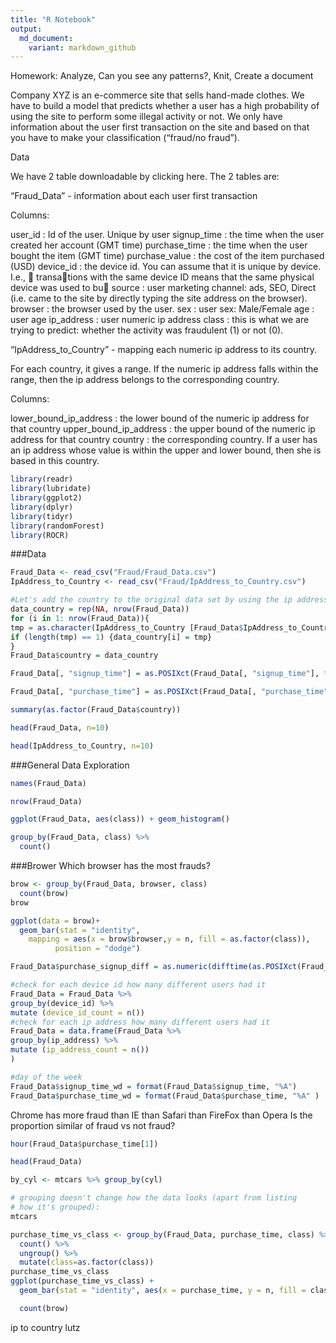 ```yaml
---
title: "R Notebook"
output:
  md_document:
    variant: markdown_github
---
```

Homework: Analyze, Can you see any patterns?, Knit, Create a document

Company XYZ is an e-commerce site that sells hand-made clothes. We have to build a model that predicts whether a user has a high probability of using the site to perform some illegal activity or not. We only have information about the user first transaction on the site and based on that you have to make your classification (“fraud/no fraud”).

Data

We have 2 table downloadable by clicking here. The 2 tables are:

“Fraud_Data” - information about each user first transaction

Columns:

user_id : Id of the user. Unique by user signup_time : the time when the user created her account (GMT time) purchase_time : the time when the user bought the item (GMT time) purchase_value : the cost of the item purchased (USD) device_id : the device id. You can assume that it is unique by device. I.e., 􀀙 transa􀁊tions with the same device ID means that the same physical device was used to bu􀁠 source : user marketing channel: ads, SEO, Direct (i.e. came to the site by directly typing the site address on the browser). browser : the browser used by the user. sex : user sex: Male/Female age : user age ip_address : user numeric ip address class : this is what we are trying to predict: whether the activity was fraudulent (1) or not (0).

“IpAddress_to_Country” - mapping each numeric ip address to its country.

For each country, it gives a range. If the numeric ip address falls within the range, then the ip address belongs to the corresponding country.

Columns:

lower_bound_ip_address : the lower bound of the numeric ip address for that country upper_bound_ip_address : the upper bound of the numeric ip address for that country country : the corresponding country. If a user has an ip address whose value is within the upper and lower bound, then she is based in this country.

```r
library(readr)
library(lubridate)
library(ggplot2)
library(dplyr)
library(tidyr)
library(randomForest)
library(ROCR)
```

###Data

```r
Fraud_Data <- read_csv("Fraud/Fraud_Data.csv")
IpAddress_to_Country <- read_csv("Fraud/IpAddress_to_Country.csv")
```
```r
#Let's add the country to the original data set by using the ip address
data_country = rep(NA, nrow(Fraud_Data))
for (i in 1: nrow(Fraud_Data)){
tmp = as.character(IpAddress_to_Country [Fraud_Data$IpAddress_to_Country[i] >= IpAddress_to_Country$lower_bound_ip_address & Fraud_Data$IpAddress_to_Country[i] <= IpAddress_to_Country$upper_bound_ip_address,"country"])
if (length(tmp) == 1) {data_country[i] = tmp}
}
Fraud_Data$country = data_country

Fraud_Data[, "signup_time"] = as.POSIXct(Fraud_Data[, "signup_time"], tz="GMT")

Fraud_Data[, "purchase_time"] = as.POSIXct(Fraud_Data[, "purchase_time"], tz="GMT")

summary(as.factor(Fraud_Data$country))
```

```r
head(Fraud_Data, n=10)
```
```r
head(IpAddress_to_Country, n=10)
```

###General Data Exploration

```r
names(Fraud_Data)
```
```r
nrow(Fraud_Data)
```

```r
ggplot(Fraud_Data, aes(class)) + geom_histogram()
```
```r
group_by(Fraud_Data, class) %>%
  count()
```
###Brower
Which browser has the most frauds?
```r
brow <- group_by(Fraud_Data, browser, class)
  count(brow)
brow
```
```r
ggplot(data = brow)+
  geom_bar(stat = "identity",
    mapping = aes(x = brow$browser,y = n, fill = as.factor(class)),
          position = "dodge") 
```



```r
Fraud_Data$purchase_signup_diff = as.numeric(difftime(as.POSIXct(Fraud_Data$purchase_time, tz="GMT"), as.POSIXct(Fraud_Data$signup_time, tz="GMT"), unit="secs"))
```



```r
#check for each device id how many different users had it
Fraud_Data = Fraud_Data %>%
group_by(device_id) %>%
mutate (device_id_count = n())
#check for each ip address how many different users had it
Fraud_Data = data.frame(Fraud_Data %>%
group_by(ip_address) %>%
mutate (ip_address_count = n())
)
```


```r
#day of the week
Fraud_Data$signup_time_wd = format(Fraud_Data$signup_time, "%A")
Fraud_Data$purchase_time_wd = format(Fraud_Data$purchase_time, "%A" )
```




Chrome has more fraud than IE than Safari than FireFox than Opera
Is the proportion similar of fraud vs not fraud?

```r
hour(Fraud_Data$purchase_time[1])
```
```r
head(Fraud_Data)
```
```r
by_cyl <- mtcars %>% group_by(cyl)

# grouping doesn't change how the data looks (apart from listing
# how it's grouped):
mtcars
```

```r
purchase_time_vs_class <- group_by(Fraud_Data, purchase_time, class) %>%
  count() %>%
  ungroup() %>%
  mutate(class=as.factor(class))
purchase_time_vs_class
ggplot(purchase_time_vs_class) +
  geom_bar(stat = "identity", aes(x = purchase_time, y = n, fill = class), position = "dodge")
```


```r
  count(brow)
```




ip to country 
lutz




